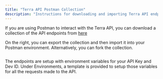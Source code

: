 ```yaml
---
title: "Terra API Postman Collection"
description: "Instructions for downloading and importing Terra API endpoints into Postman"
---
```

If you are using Postman to interact with the Terra API, you can download a collection of the API endpoints from [here](https://www.postman.com/terraapi/workspace/16728263-411a-420e-9e65-604b6d64d9c2/overview)

On the right, you can export the collection and then import it into your Postman environment. Alternatively, you can fork the collection.

<img className="block" src="images/files_readme_io/_98a981a_image.png" alt="" />

The endpoints are setup with environment variables for your API Key and Dev ID. Under Environments, a template is provided to setup those variables for all the requests made to the API.

<img className="block" src="images/files_readme_io/_4b8d34d_image.png" alt="" />

